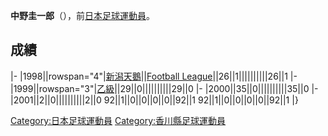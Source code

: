 {{unreferenced|time=2013-07-16T09:31:43+00:00}}
{{Infobox football biography
|name=中野圭一郎
|image=
|fullname=中野圭一郎
|birth_date={{Birth date and age|1976|3|29}}
|cityofbirth=[[香川縣|香川縣]]
|countryofbirth=[[日本|日本]]
|position=[[後衛_(足球)|後衛]]
|currentclub=
|years=1998-2001
|clubs=[[新潟天鵝|新潟天鵝]]
|caps(goals)=
|nationalyears=
|nationalteam=
|nationalcaps(goals)=
}}
'''中野圭一郎'''（{{Bd|1976年|3月29日||}}），前[[日本|日本]][[足球|足球]][[運動員|運動員]]。

==成績==
{{Football player club statistics 1|YYN}}
{{Football player club statistics 2|JPN|YYN}}
|-
|1998||rowspan="4"|[[新潟天鵝|新潟天鵝]]||[[Japan_Football_League|Football League]]||26||1||||||||||26||1
|-
|1999||rowspan="3"|[[日本職業足球乙級聯賽|乙級]]||29||0||||||||||29||0
|-
|2000||35||0||||||||||35||0
|-
|2001||2||0||||||||||2||0
{{Football player club statistics 3|1|JPN}}92||1||0||0||0||0||92||1
{{Football player club statistics 5}}92||1||0||0||0||0||92||1
|}

{{Japan-sport-bio-stub}}
{{Soccer-player-stub}}
[[Category:日本足球運動員|Category:日本足球運動員]]
[[Category:香川縣足球運動員|Category:香川縣足球運動員]]